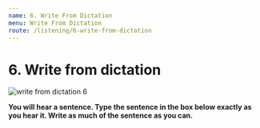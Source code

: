 ```yaml
---
name: 6. Write From Dictation
menu: Write From Dictation
route: /listening/6-write-from-dictation
---
```


# 6. Write from dictation

<Image src="/public/write-from-dictation-6.jpg" alt="write from dictation 6"/>

**You will hear a sentence. Type the sentence in the box below exactly as you hear it. Write as much of the sentence as you can.**

<WriteFromDictationList 
    start={251} total={50} 
    data={WriteFromDictationDataFrom101To200}/>